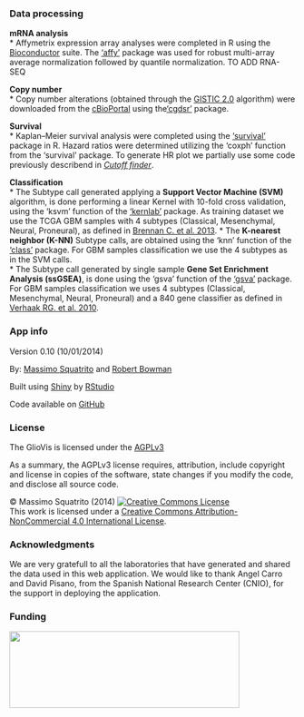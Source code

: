 ### Data processing  
**mRNA analysis**       
* Affymetrix expression array analyses were completed in R using the [Bioconductor](http://bioconductor.org) suite. The [‘affy’](http://www.bioconductor.org/packages/release/bioc/manuals/affy/man/affy.pdf) package was used for robust multi-array average normalization followed by quantile normalization.   TO ADD RNA-SEQ   

**Copy number**     
* Copy number alterations (obtained through the [GISTIC 2.0](http://www.broadinstitute.org/cgi-bin/cancer/publications/pub_paper.cgi?mode=view&paper_id=216&p=t) algorithm) were downloaded from the [cBioPortal](http://www.cbioportal.org/public-portal/index.do) using the[‘cgdsr’](http://cran.r-project.org/web/packages/cgdsr/cgdsr.pdf) package.   

**Survival**         
* Kaplan–Meier survival analysis were completed using the [‘survival’](http://cran.r-project.org/web/packages/survival/survival.pdf) package in R. Hazard ratios were determined utilizing the ‘coxph’ function from the ‘survival’ package. To generate HR plot we partially use some code previously describend in [*Cutoff finder*](http://molpath.charite.de/cutoff/index.jsp).    

**Classification**    
* The Subtype call generated applying a **Support Vector Machine (SVM)** algorithm, is done performing a linear Kernel with 10-fold cross validation, using the ‘ksvm’ function of the [‘kernlab’](http://cran.r-project.org/web/packages/kernlab/kernlab.pdf) package. As training dataset we use the TCGA GBM samples with 4 subtypes (Classical, Mesenchymal, Neural, Proneural), as defined in [Brennan C. et al. 2013](http://www.ncbi.nlm.nih.gov/pubmed/24120142).
* The **K-nearest neighbor (K-NN)** Subtype calls, are obtained using the ‘knn’ function of the [‘class’](http://cran.r-project.org/web/packages/class/class.pdf) package. For GBM samples classification we use the 4 subtypes as in the SVM calls.  
* The Subtype call generated  by single sample **Gene Set Enrichment Analysis (ssGSEA)**, is done using the ‘gsva’ function of the [‘gsva’](http://www.bioconductor.org/packages/2.12/bioc/html/GSVA.html) package. For GBM samples classification we uses 4 subtypes (Classical, Mesenchymal, Neural, Proneural) and a 840 gene classifier as defined in [Verhaak RG. et al. 2010](http://www.ncbi.nlm.nih.gov/pubmed/20129251).

### App info

Version 0.10 (10/01/2014)

By: [Massimo Squatrito](http://www.cnio.es/ing/grupos/plantillas/presentacion.asp?grupo=50008938) and [Robert Bowman](http://www.mskcc.org/research/lab/johanna-joyce/member/robert-bowman)

Built using [Shiny](http://www.rstudio.com/shiny) by [RStudio](http://www.rstudio.com)

Code available on [GitHub](https://#github.com/msquatrito/shiny_GlioVis)

### License

The GlioVis is licensed under the [AGPLv3](http://www.tldrlegal.com/l/AGPL3) 

As a summary, the AGPLv3 license requires, attribution, include copyright and license in copies of the software, state changes if you modify the code, and disclose all source code. 

&copy; Massimo Squatrito (2014) <a rel="license" href="http://www.creativecommons.org/licenses/by-nc/4.0/"><img alt="Creative Commons License" style="border-width:0" src="cc.png" /></a><br />This work is licensed under a <a rel="license" href="http://www.creativecommons.org/licenses/by-nc/4.0/">Creative Commons Attribution-NonCommercial 4.0 International License</a>. 


### Acknowledgments  
We are very gratefull to all the laboratories that have generated and shared the data used in this web application. We would like to thank Angel Carro and David Pisano, from the Spanish National Research Center (CNIO), for the support in deploying the application.

  
### Funding

<a href ="http://www.seveballesteros.com"><img src="seve.jpg" height = "135"  width = "405"></a>

